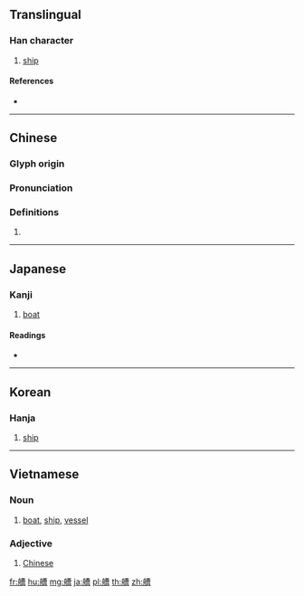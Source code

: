 {{character info/new}}
==Translingual==

===Han character===
{{Han char|rn=137|rad=舟|as=11|sn=17|four=25466|canj=HYTWA|ids=⿰舟曹}}

# [[ship]]

====References====
* {{Han ref|kx=1012.200|dkj=30523|dj=1470.380|hdz=53066.150|uh=825A|ud=33370|bh=EDF1|bd=60913}}

----

==Chinese==
{{zh-forms}}

===Glyph origin===
{{Han etym}}

===Pronunciation===
{{zh-pron
|m=cáo
|c=cou4
|mc=y
|oc=y
|ma=
|cat=n
}}

===Definitions===
{{zh-hanzi}}

# {{rfdef|lang=zh}}

----

==Japanese==

===Kanji===
{{ja-kanji|grade=|rs=舟11}}

# [[boat]]

====Readings====
* {{ja-readings|on=[[そう]] (sō), [[ぞう]] (zō)|kun=[[ふね]] (fune), [[こぶね]] (kobune)|nanori=}}

----

==Korean==

===Hanja===
{{ko-hanja|hangeul=조|eumhun=|rv=jo|mr=cho|y=co}}

# [[ship]]

----

==Vietnamese==
{{vi-hantu|[[tàu]]|rs=舟11}}

===Noun===
{{vi-noun|sc=Hani}}

# [[boat]], [[ship]], [[vessel]]

===Adjective===
{{vi-adj|sc=Hani}}

# {{qualifier|often derogatory}} [[Chinese]]

[[fr:艚]]
[[hu:艚]]
[[mg:艚]]
[[ja:艚]]
[[pl:艚]]
[[th:艚]]
[[zh:艚]]